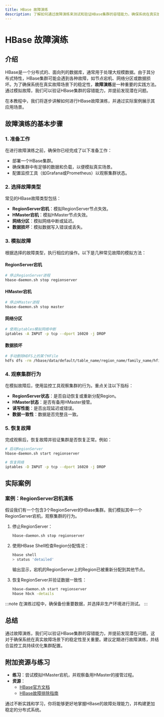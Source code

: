 ```yaml
---
title: HBase 故障演练
description: 了解如何通过故障演练来测试和验证HBase集群的容错能力，确保系统在真实故障场景下的稳定性。
---
```


# HBase 故障演练

## 介绍

HBase是一个分布式的、面向列的数据库，通常用于处理大规模数据。由于其分布式特性，HBase集群可能会遇到各种故障，如节点宕机、网络分区或数据损坏。为了确保系统在真实故障场景下的稳定性，**故障演练**是一种重要的实践方法。通过模拟故障，我们可以验证HBase集群的容错能力，并提前发现潜在问题。

在本教程中，我们将逐步讲解如何进行HBase故障演练，并通过实际案例展示其应用场景。

## 故障演练的基本步骤

### 1. 准备工作
在进行故障演练之前，确保你已经完成了以下准备工作：
- 部署一个HBase集群。
- 确保集群中有足够的数据和负载，以便模拟真实场景。
- 配置监控工具（如Grafana或Prometheus）以观察集群状态。

### 2. 选择故障类型
常见的HBase故障类型包括：
- **RegionServer宕机**：模拟RegionServer节点失效。
- **HMaster宕机**：模拟HMaster节点失效。
- **网络分区**：模拟网络中断或延迟。
- **数据损坏**：模拟数据写入错误或丢失。

### 3. 模拟故障
根据选择的故障类型，执行相应的操作。以下是几种常见故障的模拟方法：

#### RegionServer宕机
```bash
# 停止RegionServer进程
hbase-daemon.sh stop regionserver
```

#### HMaster宕机
```bash
# 停止HMaster进程
hbase-daemon.sh stop master
```

#### 网络分区
```bash
# 使用iptables模拟网络中断
iptables -A INPUT -p tcp --dport 16020 -j DROP
```

#### 数据损坏
```bash
# 手动删除HDFS上的某个HFile
hdfs dfs -rm /hbase/data/default/table_name/region_name/family_name/hfile_name
```

### 4. 观察集群行为
在模拟故障后，使用监控工具观察集群的行为。重点关注以下指标：
- **RegionServer状态**：是否自动恢复或重新分配Region。
- **HMaster状态**：是否有备用HMaster接管。
- **读写性能**：是否出现延迟或错误。
- **数据一致性**：数据是否完整且一致。

### 5. 恢复故障
完成观察后，恢复故障并验证集群是否恢复正常。例如：
```bash
# 启动RegionServer
hbase-daemon.sh start regionserver

# 恢复网络
iptables -D INPUT -p tcp --dport 16020 -j DROP
```

## 实际案例

### 案例：RegionServer宕机演练
假设我们有一个包含3个RegionServer的HBase集群。我们模拟其中一个RegionServer宕机，观察集群的行为。

1. 停止RegionServer：
   ```bash
   hbase-daemon.sh stop regionserver
   ```
2. 使用HBase Shell检查Region分配情况：
   ```bash
   hbase shell
   > status 'detailed'
   ```
   输出显示，宕机的RegionServer上的Region已被重新分配到其他节点。

3. 恢复RegionServer并验证数据一致性：
   ```bash
   hbase-daemon.sh start regionserver
   hbase hbck -details
   ```

:::note
在演练过程中，确保备份重要数据，并选择非生产环境进行测试。
:::

## 总结

通过故障演练，我们可以验证HBase集群的容错能力，并提前发现潜在问题。这对于确保系统在真实故障场景下的稳定性至关重要。建议定期进行故障演练，并结合监控工具持续优化集群配置。

## 附加资源与练习

- **练习**：尝试模拟HMaster宕机，并观察备用HMaster的接管过程。
- **资源**：
  - [HBase官方文档](https://hbase.apache.org/)
  - [HBase故障排除指南](https://hbase.apache.org/book.html#troubleshooting)

通过不断实践和学习，你将能够更好地掌握HBase的故障处理能力，并构建更加稳定的分布式系统。